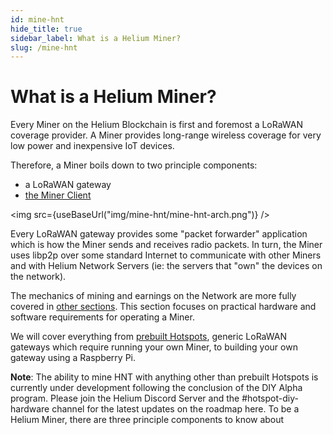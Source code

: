 ```yaml
---
id: mine-hnt
hide_title: true
sidebar_label: What is a Helium Miner?
slug: /mine-hnt
---
```



# What is a Helium Miner?

Every Miner on the Helium Blockchain is first and foremost a LoRaWAN coverage
provider. A Miner provides long-range wireless coverage for very low power and
inexpensive IoT devices.

Therefore, a Miner boils down to two principle components:

- a LoRaWAN gateway
- [the Miner Client](https://github.com/helium/miner)

<img src={useBaseUrl("img/mine-hnt/mine-hnt-arch.png")} />

Every LoRaWAN gateway provides some "packet forwarder" application which is how
the Miner sends and receives radio packets. In turn, the Miner uses libp2p over
some standard Internet to communicate with other Miners and with Helium Network
Servers (ie: the servers that "own" the devices on the network).

The mechanics of mining and earnings on the Network are more fully covered in
[other sections](blockchain/mining). This section focuses on practical hardware
and software requirements for operating a Miner.

We will cover everything from [prebuilt Hotspots](mine-hnt/prebuilt-hotspots),
generic LoRaWAN gateways which require running your own Miner, to building your
own gateway using a Raspberry Pi.

**Note**: The ability to mine HNT with anything other than prebuilt Hotspots is
currently under development following the conclusion of the DIY Alpha program.
Please join the Helium Discord Server and the #hotspot-diy-hardware channel for
the latest updates on the roadmap here. To be a Helium Miner, there are three
principle components to know about

